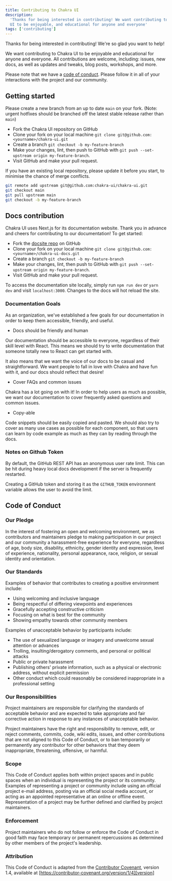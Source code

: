```yaml
---
title: Contributing to Chakra UI
description:
  'Thanks for being interested in contributing! We want contributing to Chakra
  UI to be enjoyable, and educational for anyone and everyone'
tags: ['contributing']
---
```


Thanks for being interested in contributing! We're so glad you want to help!

We want contributing to Chakra UI to be enjoyable and educational for anyone and
everyone. All contributions are welcome, including: issues, new docs, as well as
updates and tweaks, blog posts, workshops, and more.

Please note that we have a [code of conduct](#code-of-conduct). Please follow it
in all of your interactions with the project and our community.

## Getting started

Please create a new branch from an up to date `main` on your fork. (Note: urgent
hotfixes should be branched off the latest stable release rather than `main`)

- Fork the Chakra UI repository on GitHub
- Clone your fork on your local machine
  `git clone git@github.com:<yourname>/chakra-ui.git`
- Create a branch `git checkout -b my-feature-branch`
- Make your changes, lint, then push to GitHub with
  `git push --set-upstream origin my-feature-branch`.
- Visit GitHub and make your pull request.

If you have an existing local repository, please update it before you start, to
minimise the chance of merge conflicts.

```sh
git remote add upstream git@github.com:chakra-ui/chakra-ui.git
git checkout main
git pull upstream main
git checkout -b my-feature-branch
```

## Docs contribution

Chakra UI uses Next.js for its documentation website. Thank you in advance and
cheers for contributing to our documentation! To get started:

- Fork the [docsite repo](https://github.com/chakra-ui/chakra-ui-docs) on GitHub
- Clone your fork on your local machine
  `git clone git@github.com:<yourname>/chakra-ui-docs.git`
- Create a branch `git checkout -b my-feature-branch`
- Make your changes, lint, then push to GitHub with
  `git push --set-upstream origin my-feature-branch`.
- Visit GitHub and make your pull request.

To access the documentation site locally, simply run `npm run dev` or `yarn dev`
and visit `localhost:3000`. Changes to the docs will hot reload the site.

### Documentation Goals

As an organization, we've established a few goals for our documentation in order
to keep them accessible, friendly, and useful.

- Docs should be friendly and human

Our documentation should be accessible to everyone, regardless of their skill
level with React. This means we should try to write documentation that someone
totally new to React can get started with.

It also means that we want the voice of our docs to be casual and
straightforward. We want people to fall in love with Chakra and have fun with
it, and our docs should reflect that desire!

- Cover FAQs and common issues

Chakra has a lot going on with it! In order to help users as much as possible,
we want our documentation to cover frequently asked questions and common issues.

- Copy-able

Code snippets should be easily copied and pasted. We should also try to cover as
many use cases as possible for each component, so that users can learn by code
example as much as they can by reading through the docs.

### Notes on Github Token

By default, the GitHub REST API has an anonymous user rate limit. This can be
hit during heavy local docs development if the server is frequently restarted.

Creating a GitHub token and storing it as the `GITHUB_TOKEN` environment
variable allows the user to avoid the limit.

## Code of Conduct

### Our Pledge

In the interest of fostering an open and welcoming environment, we as
contributors and maintainers pledge to making participation in our project and
our community a harassment-free experience for everyone, regardless of age, body
size, disability, ethnicity, gender identity and expression, level of
experience, nationality, personal appearance, race, religion, or sexual identity
and orientation.

### Our Standards

Examples of behavior that contributes to creating a positive environment
include:

- Using welcoming and inclusive language
- Being respectful of differing viewpoints and experiences
- Gracefully accepting constructive criticism
- Focusing on what is best for the community
- Showing empathy towards other community members

Examples of unacceptable behavior by participants include:

- The use of sexualized language or imagery and unwelcome sexual attention or
  advances
- Trolling, insulting/derogatory comments, and personal or political attacks
- Public or private harassment
- Publishing others' private information, such as a physical or electronic
  address, without explicit permission
- Other conduct which could reasonably be considered inappropriate in a
  professional setting

### Our Responsibilities

Project maintainers are responsible for clarifying the standards of acceptable
behavior and are expected to take appropriate and fair corrective action in
response to any instances of unacceptable behavior.

Project maintainers have the right and responsibility to remove, edit, or reject
comments, commits, code, wiki edits, issues, and other contributions that are
not aligned to this Code of Conduct, or to ban temporarily or permanently any
contributor for other behaviors that they deem inappropriate, threatening,
offensive, or harmful.

### Scope

This Code of Conduct applies both within project spaces and in public spaces
when an individual is representing the project or its community. Examples of
representing a project or community include using an official project e-mail
address, posting via an official social media account, or acting as an appointed
representative at an online or offline event. Representation of a project may be
further defined and clarified by project maintainers.

### Enforcement

Project maintainers who do not follow or enforce the Code of Conduct in good
faith may face temporary or permanent repercussions as determined by other
members of the project's leadership.

### Attribution

This Code of Conduct is adapted from the [Contributor Covenant][homepage],
version 1.4, available at
[https://contributor-covenant.org/version/1/4][version]

[homepage]: https://contributor-covenant.org
[version]: https://contributor-covenant.org/version/1/4/
